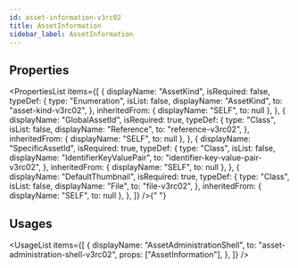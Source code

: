 ```yaml
---
id: asset-information-v3rc02
title: AssetInformation
sidebar_label: AssetInformation
---
```



## Properties

<PropertiesList
  items={[
    {
      displayName: "AssetKind",
      isRequired: false,
      typeDef: {
        type: "Enumeration",
        isList: false,
        displayName: "AssetKind",
        to: "asset-kind-v3rc02",
      },
      inheritedFrom: { displayName: "SELF", to: null },
    },
    {
      displayName: "GlobalAssetId",
      isRequired: true,
      typeDef: {
        type: "Class",
        isList: false,
        displayName: "Reference",
        to: "reference-v3rc02",
      },
      inheritedFrom: { displayName: "SELF", to: null },
    },
    {
      displayName: "SpecificAssetId",
      isRequired: true,
      typeDef: {
        type: "Class",
        isList: false,
        displayName: "IdentifierKeyValuePair",
        to: "identifier-key-value-pair-v3rc02",
      },
      inheritedFrom: { displayName: "SELF", to: null },
    },
    {
      displayName: "DefaultThumbnail",
      isRequired: true,
      typeDef: {
        type: "Class",
        isList: false,
        displayName: "File",
        to: "file-v3rc02",
      },
      inheritedFrom: { displayName: "SELF", to: null },
    },
  ]}
/>{" "}


## Usages

<UsageList
  items={[
    {
      displayName: "AssetAdministrationShell",
      to: "asset-administration-shell-v3rc02",
      props: ["AssetInformation"],
    },
  ]}
/>

